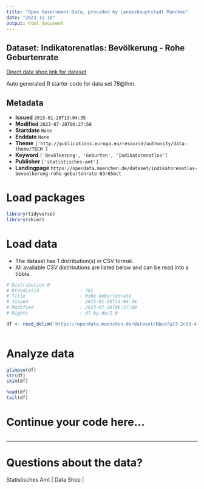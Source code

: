 ```yaml
---
title: "Open Government Data, provided by Landeshauptstadt München"
date: "2023-11-10"
output: html_document
---
```


## Dataset: Indikatorenatlas: Bevölkerung - Rohe Geburtenrate

[Direct data shop link for dataset](https://opendata.muenchen.de/dataset/indikatorenatlas-bevoelkerung-rohe-geburtenrate-83r65mct)

Auto generated R starter code for data set 78@lhm.

## Metadata

- **Issued** `2015-01-26T13:04:35`
- **Modified** `2023-07-28T06:27:58`
- **Startdate** `None`
- **Enddate** `None`
- **Theme** `['http://publications.europa.eu/resource/authority/data-theme/TECH']`
- **Keyword** `['Bevölkerung', 'Geburten', 'Indikatorenatlas']`
- **Publisher** `['statistisches-amt']`
- **Landingpage** `https://opendata.muenchen.de/dataset/indikatorenatlas-bevoelkerung-rohe-geburtenrate-83r65mct`


# Load packages

```r

library(tidyverse)
library(skimr)

```

# Load data

-   The dataset has 1 distribution(s) in CSV format.
-   All available CSV distributions are listed below and can be read into a tibble.

```r

# Distribution 0
# Ktzhdistid               : 781
# Title                    : Rohe Geburtenrate
# Issued                   : 2015-01-26T14:04:36
# Modified                 : 2023-07-28T06:27:00
# Rights                   : dl-by-de/2.0

df <- read_delim('https://opendata.muenchen.de/dataset/bbeafa23-2c03-4fca-9b2e-c4b78c4ff850/resource/1ec077d4-93f1-4b64-b2a4-663a55cd7c57/download/indikat_bevoelkerung_rohe_geburtenrate_240723.csv')



```

# Analyze data

```r

glimpse(df)
str(df)
skim(df)

head(df)
tail(df)

```

# Continue your code here...

```r

```

------------------------------------------------------------------------

# Questions about the data?

Statistisches Amt | Data Shop | 
